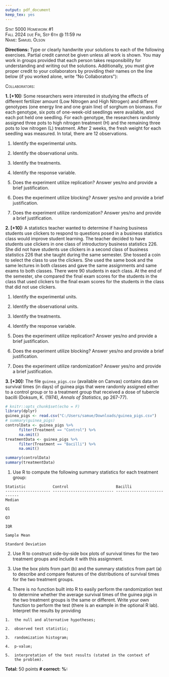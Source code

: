 ```yaml
---
output: pdf_document
keep_tex: yes 
---
```


[Stat 5000]{.smallcaps}
[Homework #1]{.smallcaps}\
[Fall 2024]{.smallcaps}
[due Fri, Sep 6th @ 11:59 pm]{.smallcaps}\
[Name: Samuel Olson]{.smallcaps} \

**Directions:** Type or clearly handwrite your solutions to each of the following exercises. Partial credit cannot be given unless all work is shown. You may work in groups provided that each person takes responsibility for understanding and writing out the solutions. Additionally, you must give proper credit to your collaborators by providing their names on the line below (if you worked alone, write "No Collaborators\"):\

[Collaborators: ]{.smallcaps}\

**1. [+10]:** Some researchers were interested in studying the effects of different fertilizer amount (Low Nitrogen and High Nitrogen) and different genotypes (one energy line and one grain line) of sorghum on biomass. For each genotype, six pots of one-week-old seedlings were available, and each pot held one seedling. For each genotype, the researchers randomly assigned three pots to high nitrogen treatment (H) and the remaining three pots to low nitrogen (L) treatment. After 2 weeks, the fresh weight for each seedling was measured. In total, there are 12 observations.

  1.  Identify the experimental units.
  
  2.  Identify the observational units.
  
  3.  Identify the treatments.
  
  4.  Identify the response variable.
  
  5.  Does the experiment utilize replication? Answer yes/no and provide a brief justification.
  
  6.  Does the experiment utilize blocking? Answer yes/no and provide a brief justification.
  
  7.  Does the experiment utilize randomization? Answer yes/no and provide a brief justification.

**2. [+10]:** A statistics teacher wanted to determine if having business students use clickers to respond to questions posed in a business statistics class would improve student learning. The teacher decided to have students use clickers in one class of introductory business statistics 226. She did not have students use clickers in a second class of business statistics 226 that she taught during the same semester. She tossed a coin to select the class to use the clickers. She used the same book and the same lectures in both classes and gave the same assignments and same exams to both classes. There were 90 students in each class. At the end of the semester, she compared the final exam scores for the students in the class that used clickers to the final exam scores for the students in the class that did not use clickers.

  1.  Identify the experimental units.
  
  2.  Identify the observational units.
  
  3.  Identify the treatments.
  
  4.  Identify the response variable.
  
  5.  Does the experiment utilize replication? Answer yes/no and provide a brief justification.
  
  6.  Does the experiment utilize blocking? Answer yes/no and provide a brief justification.
  
  7.  Does the experiment utilize randomization? Answer yes/no and provide a brief justification.

**3. [+30]:** The file `guinea_pigs.csv` (available on Canvas) contains data on survival times (in days) of guinea pigs that were randomly assigned either to a control group or to a treatment group that received a dose of tubercle bacilli (Doksum, K. (1974), *Annals of Statistics*, pp 267-77).

```r
# knitr::opts_chunk$set(echo = F)
library(dplyr)
guinea_pigs <- read.csv("C:/Users/samue/Downloads/guinea_pigs.csv")
# summary(guinea_pigs)
controlData <- guinea_pigs %>% 
      filter(Treatment == "Control") %>% 
      na.omit()
treatmentData <- guinea_pigs %>% 
      filter(Treatment == "Bacilli") %>% 
      na.omit()

summary(controlData)
summary(treatmentData)
```

  1.  Use R to compute the following summary statistics for each treatment group:

    Statistic            Control                     Bacilli 
    -------------------- --------------------------- ---------------------------
    Median                                           
                                                     
    Q1                                               
                                                     
    Q3                                               
                                                     
    IQR                                              
                                                     
    Sample Mean                                      
                                                     
    Standard Deviation   

  2.  Use R to construct side-by-side box plots of survival times for the two treatment groups and include it with this assignment.
  
  3.  Use the box plots from part (b) and the summary statistics from part (a) to describe and compare features of the distributions of survival times for the two treatment groups.
  
  4.  There is no function built into R to easily perform the randomization test to determine whether the average survival times of the guinea pigs in the two treatment groups is the same or different. Write your own function to perform the test (there is an example in the optional R lab). Interpret the results by providing

    1.  the null and alternative hypotheses;
    
    2.  observed test statistic;
    
    3.  randomization histogram;
    
    4.  p-value;
    
    5.  interpretation of the test results (stated in the context of
        the problem).

**Total:** 50 points **\# correct:** **%:**


